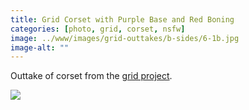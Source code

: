 ```yaml
---
title: Grid Corset with Purple Base and Red Boning
categories: [photo, grid, corset, nsfw]
image: ../www/images/grid-outtakes/b-sides/6-1b.jpg
image-alt: ""
---
```


Outtake of corset from the [grid project](/posts/2025-01-27_grid-project.html).

![](../www/images/grid-outtakes/b-sides/6-1b.jpg)

